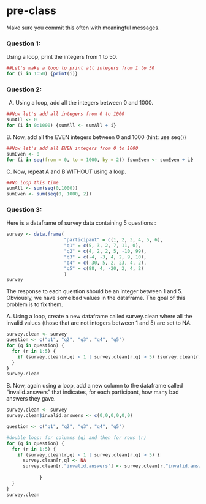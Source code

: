 # pre-class


Make sure you commit this often with meaningful messages. 




### Question 1:

Using a loop, print the integers from 1 to 50.

```r
##Let's make a loop to print all integers from 1 to 50
for (i in 1:50) {print(i)}
```

### Question 2:

A.  Using a loop, add all the integers between 0 and 1000.
```r
##Now let's add all integers from 0 to 1000
sumAll <- 0
for (i in 0:1000) {sumAll <- sumAll + i}
```

B. Now, add all the EVEN integers between 0 and 1000 (hint: use seq())
```r
##Now let's add all EVEN integers from 0 to 1000
sumEven <- 0
for (i in seq(from = 0, to = 1000, by = 2)) {sumEven <- sumEven + i}
```

C. Now, repeat A and B WITHOUT using a loop.
```r
##No loop this time
sumAll <- sum(seq(0,1000))
sumEven <- sum(seq(0, 1000, 2))
```


### Question 3:

Here is a dataframe of survey data containing 5 questions :

```r
survey <- data.frame(
                     "participant" = c(1, 2, 3, 4, 5, 6),
                     "q1" = c(5, 3, 2, 7, 11, 0),
                     "q2" = c(4, 2, 2, 5, -10, 99),
                     "q3" = c(-4, -3, 4, 2, 9, 10),
                     "q4" = c(-30, 5, 2, 23, 4, 2),
                     "q5" = c(88, 4, -20, 2, 4, 2)
                     )
survey
```
The response to each question should be an integer between 1 and 5. Obviously, we have some bad values in the dataframe. The goal of this problem is to fix them.

A. Using a loop, create a new dataframe called survey.clean where all the invalid values (those that are not integers between 1 and 5) are set to NA.
```r
survey.clean <- survey
question <- c("q1", "q2", "q3", "q4", "q5")
for (q in question) {
  for (r in 1:5) {
    if (survey.clean[r,q] < 1 | survey.clean[r,q] > 5) {survey.clean[r,q] = NA}
  }
}
survey.clean

```

B. Now, again using a loop, add a new column to the dataframe called “invalid.answers” that indicates, for each participant, how many bad answers they gave.
```r
survey.clean <- survey
survey.clean$invalid.answers <- c(0,0,0,0,0,0)

question <- c("q1", "q2", "q3", "q4", "q5")

#double loop: for columns (q) and then for rows (r)
for (q in question) {
  for (r in 1:5) {
    if (survey.clean[r,q] < 1 | survey.clean[r,q] > 5) {
      survey.clean[r,q] <- NA
      survey.clean[r,"invalid.answers"] <- survey.clean[r,"invalid.answers"] + 1
      
            }
  }
}
survey.clean

```